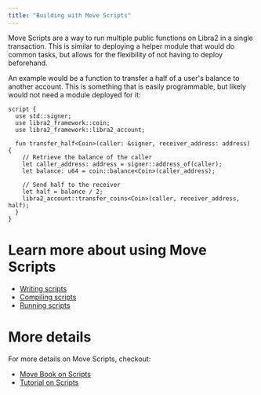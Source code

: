 ```yaml
---
title: "Building with Move Scripts"
---
```


Move Scripts are a way to run multiple public functions on Libra2 in a single
transaction. This is similar to deploying a helper module that would do common
tasks, but allows for the flexibility of not having to deploy beforehand.

An example would be a function to transfer a half of a user's balance to another
account. This is something that is easily programmable, but likely would not
need a module deployed for it:

```move
script {
  use std::signer;
  use libra2_framework::coin;
  use libra2_framework::libra2_account;

  fun transfer_half<Coin>(caller: &signer, receiver_address: address) {
    // Retrieve the balance of the caller
    let caller_address: address = signer::address_of(caller);
    let balance: u64 = coin::balance<Coin>(caller_address);

    // Send half to the receiver
    let half = balance / 2;
    libra2_account::transfer_coins<Coin>(caller, receiver_address, half);
  }
}
```

# Learn more about using Move Scripts

- [Writing scripts](/build/smart-contracts/scripts/writing-scripts)
- [Compiling scripts](/build/smart-contracts/scripts/compiling-scripts)
- [Running scripts](/build/smart-contracts/scripts/running-scripts)

# More details

For more details on Move Scripts, checkout:

- [Move Book on Scripts](/build/smart-contracts/book/modules-and-scripts)
- [Tutorial on Scripts](/build/smart-contracts/scripts/script-tutorial)

